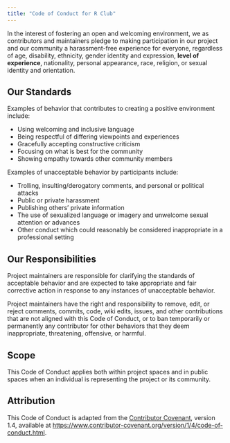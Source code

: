 ```yaml
---
title: "Code of Conduct for R Club"
---
```


In the interest of fostering an open and welcoming environment, we as contributors and maintainers pledge to making participation in our project and our community a harassment-free experience for everyone, regardless of age, disability, ethnicity, gender identity and expression, **level of experience**, nationality, personal appearance, race, religion, or sexual identity and orientation.

## Our Standards

Examples of behavior that contributes to creating a positive environment include:

- Using welcoming and inclusive language
- Being respectful of differing viewpoints and experiences
- Gracefully accepting constructive criticism
- Focusing on what is best for the community
- Showing empathy towards other community members

Examples of unacceptable behavior by participants include:

- Trolling, insulting/derogatory comments, and personal or political attacks
- Public or private harassment
- Publishing others' private information
- The use of sexualized language or imagery and unwelcome sexual attention or advances
- Other conduct which could reasonably be considered inappropriate in a professional setting

## Our Responsibilities

Project maintainers are responsible for clarifying the standards of acceptable behavior and are expected to take appropriate and fair corrective action in response to any instances of unacceptable behavior.

Project maintainers have the right and responsibility to remove, edit, or reject comments, commits, code, wiki edits, issues, and other contributions that are not aligned with this Code of Conduct, or to ban temporarily or permanently any contributor for other behaviors that they deem inappropriate, threatening, offensive, or harmful.

## Scope

This Code of Conduct applies both within project spaces and in public spaces when an individual is representing the project or its community.


## Attribution

This Code of Conduct is adapted from the [Contributor Covenant](https://www.contributor-covenant.org), version 1.4, available at [https://www.contributor-covenant.org/version/1/4/code-of-conduct.html](https://www.contributor-covenant.org/version/1/4/code-of-conduct.html).
